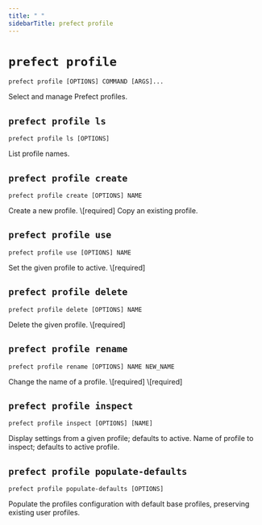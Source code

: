 ```yaml
---
title: " "
sidebarTitle: prefect profile
---
```


# `prefect profile`



```command
prefect profile [OPTIONS] COMMAND [ARGS]...
```



<Info>
Select and manage Prefect profiles.
</Info>








## `prefect profile ls`



```command
prefect profile ls [OPTIONS]
```



<Info>
List profile names.
</Info>








## `prefect profile create`



```command
prefect profile create [OPTIONS] NAME
```



<Info>
Create a new profile.
</Info>






<AccordionGroup>


<Accordion title="Arguments" defaultOpen>
<ResponseField name="NAME" type="string" required>
    \[required]
</ResponseField>
</Accordion>



<Accordion title="Options" defaultOpen>

<ResponseField name="--from">
    Copy an existing profile.
</ResponseField>

</Accordion>

</AccordionGroup>



## `prefect profile use`



```command
prefect profile use [OPTIONS] NAME
```



<Info>
Set the given profile to active.
</Info>






<AccordionGroup>


<Accordion title="Arguments" defaultOpen>
<ResponseField name="NAME" type="string" required>
    \[required]
</ResponseField>
</Accordion>



</AccordionGroup>



## `prefect profile delete`



```command
prefect profile delete [OPTIONS] NAME
```



<Info>
Delete the given profile.
</Info>






<AccordionGroup>


<Accordion title="Arguments" defaultOpen>
<ResponseField name="NAME" type="string" required>
    \[required]
</ResponseField>
</Accordion>



</AccordionGroup>



## `prefect profile rename`



```command
prefect profile rename [OPTIONS] NAME NEW_NAME
```



<Info>
Change the name of a profile.
</Info>






<AccordionGroup>


<Accordion title="Arguments" defaultOpen>
<ResponseField name="NAME" type="string" required>
    \[required]
</ResponseField>
<ResponseField name="NEW_NAME" type="string" required>
    \[required]
</ResponseField>
</Accordion>



</AccordionGroup>



## `prefect profile inspect`



```command
prefect profile inspect [OPTIONS] [NAME]
```



<Info>
Display settings from a given profile; defaults to active.
</Info>






<AccordionGroup>


<Accordion title="Arguments" defaultOpen>
<ResponseField name="NAME" type="string">
    Name of profile to inspect; defaults to active profile.
</ResponseField>
</Accordion>



</AccordionGroup>



## `prefect profile populate-defaults`



```command
prefect profile populate-defaults [OPTIONS]
```



<Info>
Populate the profiles configuration with default base profiles, preserving existing user profiles.
</Info>





